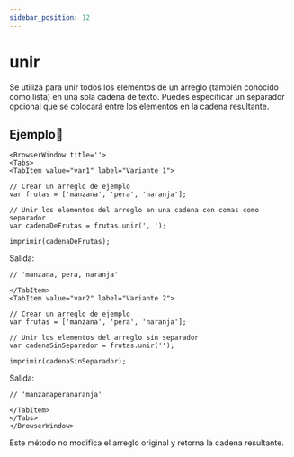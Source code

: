 ```yaml
---
sidebar_position: 12
---
```



# unir
Se utiliza para unir todos los elementos de un arreglo (también conocido como lista) en una sola cadena de texto. Puedes especificar un separador opcional que se colocará entre los elementos en la cadena resultante.

## Ejemplo📝

```mdx-code-block
<BrowserWindow title=''>
<Tabs>
<TabItem value="var1" label="Variante 1">
```

```dummy
// Crear un arreglo de ejemplo
var frutas = ['manzana', 'pera', 'naranja'];

// Unir los elementos del arreglo en una cadena con comas como separador
var cadenaDeFrutas = frutas.unir(', ');

imprimir(cadenaDeFrutas);
```
Salida:

```dummy
// 'manzana, pera, naranja'
```

```mdx-code-block
</TabItem>
<TabItem value="var2" label="Variante 2">
```
```dummy
// Crear un arreglo de ejemplo
var frutas = ['manzana', 'pera', 'naranja'];

// Unir los elementos del arreglo sin separador
var cadenaSinSeparador = frutas.unir('');

imprimir(cadenaSinSeparador);
```
Salida:
```dummy
// 'manzanaperanaranja'
```

```mdx-code-block
</TabItem>
</Tabs>
</BrowserWindow>
```
Este método no modifica el arreglo original y retorna la cadena resultante.